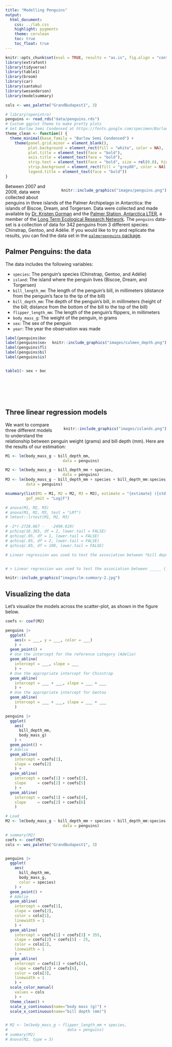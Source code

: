 ```yaml
---
title: "Modelling Penguins"
output:
  html_document:
    css: ../lab.css
    highlight: pygments
    theme: cerulean
    toc: true
    toc_float: true
---
```


```r
knitr::opts_chunk$set(eval = TRUE, results = "as.is", fig.align = "center", message = "false", echo = FALSE)
library(extrafont) 
library(tidyverse)
library(table1)
library(broom)
library(car)
library(santoku)
library(wesanderson)
library(modelsummary)

cols <- wes_palette("GrandBudapest1", 3)

# library(openintro)
penguins <- read_rds("data/penguins.rds")
# Custom ggplot theme to make pretty plots
# Get Barlow Semi Condensed at https://fonts.google.com/specimen/Barlow+Semi+Condensed
theme_clean <- function() {
  theme_minimal(base_family = "Barlow Semi Condensed") +
    theme(panel.grid.minor = element_blank(),
          plot.background = element_rect(fill = "white", color = NA),
          plot.title = element_text(face = "bold"),
          axis.title = element_text(face = "bold"),
          strip.text = element_text(face = "bold", size = rel(0.8), hjust = 0),
          strip.background = element_rect(fill = "grey80", color = NA),
          legend.title = element_text(face = "bold"))
}


```





<div style= "float:right;position: relative; margin-left: 20px">
```r
knitr::include_graphics("images/penguins.png")
```
</div>





Between 2007 and 2009, data were collected about penguins in three islands of the Palmer Archipelago in Antarctica: the islands of Biscoe, Dream, and Torgersen. Data were collected and made available by [Dr. Kristen Gorman](https://www.uaf.edu/cfos/people/faculty/detail/kristen-gorman.php) and the [Palmer Station, Antarctica LTER](https://pallter.marine.rutgers.edu/), a member of the [Long Term Ecological Research Network](https://lternet.edu/). The `penguins` data-set is a collection of data for 342 penguins from 3 different species: Chinstrap, Gentoo, and Adélie. If you would like to try and replicate the results, you can find the data set in the [`palmerpenguins` package](https://cran.r-project.org/web/packages/palmerpenguins/index.html). 

## Palmer Penguins: the data



The data includes the following variables:

- `species`: The penguin's species (Chinstrap, Gentoo, and Adélie)
- `island`: The island where the penguin lives (Biscoe, Dream, and Torgersen)
- `bill_length_mm`: The length of the penguin's bill, in millimeters (distance from the penguin's face to the tip of the bill)
- `bill_depth_mm`: The depth of the penguin's bill, in millimeters (height of the bill; distance from the bottom of the bill to the top of the bill)
- `flipper_length_mm`: The length of the penguin's flippers, in millimeters
- `body_mass_g`: The weight of the penguin, in grams
- `sex`: The sex of the penguin
- `year`: The year the observation was made



<div style= "float:right;position: relative; margin-left: 20px">
```r
knitr::include_graphics("images/culmen_depth.png")
```
</div>

```r
label(penguins$body_mass_g) <- "Body mass (g)"
label(penguins$sex)         <- "Sex"
label(penguins$flipper_length_mm) <- "Flipper length (mm)"
label(penguins$bill_depth_mm) <- "Bill depth (mm)"
label(penguins$island) <- "Island"


table1(~ sex + body_mass_g + flipper_length_mm + bill_depth_mm + island | species, data=penguins, caption = "Table 1: Measurements for three penguin species in the Palmer Archipelago", overall = FALSE)


```

<br/>
<br/>

<br/>

## Three linear regression models

<div style= "float:right;position: relative; margin-left: 20px">
```r
knitr::include_graphics("images/islands.png")
```
</div>

We want to compare three different models to understand the relationship between penguin weight (grams) and bill depth (mm). Here are the results of our estimation: 


```r
M1 <- lm(body_mass_g ~ bill_depth_mm,
                         data = penguins)

M2 <- lm(body_mass_g ~ bill_depth_mm + species,
                         data = penguins)
M3 <- lm(body_mass_g ~ bill_depth_mm + species + bill_depth_mm:species, 
         data = penguins)

msummary(list(M1 = M1, M2 = M2, M3 = M3), estimate = "{estimate} ({std.error}){stars}", stars = TRUE, statistic = NULL, 
         gof_omit = "Log|F")

# anova(M1, M2, M3)
# anova(M1, M2, M3, test = "LRT")
# lmtest::lrtest(M1, M2, M3)

# -2*(-2728.667 -	-2498.619)
# pchisq(16.365, df = 2, lower.tail = FALSE)
# qchisq(.05, df = 1, lower.tail = FALSE)
# qchisq(.05, df = 2, lower.tail = FALSE)
# qchisq(.05, df = 100, lower.tail = FALSE)
```




```r

# Linear regression was used to test the association between *bill depth* (*mm*) and *body mass* (gram) using data from n = *342* Penguins. *22.23%* of the variation in *body mass* was explained by *bill depth* ($R^2 = $ *22.23%*). There was a significant *negative* (positive/negative) association between *bill depth* and body-mass (B = *-191.64*; 95% CI = *-229.8*, *-153.5*; p < .001). On average, for every 1-*mm* difference in *bill depth*, penguins differ in mean *body mass* by *-191.64* *gram* 


# > Linear regression was used to test the association between _____ (_____) and _____ (_____) using data from n = _____ Penguins. _____% of the variation in _____ was explained by _____ ($R^2 =$ _____). There was a significant _____ (positive/negative) association between _____ and _____ (B = _____; 95% CI = _____, _____; p < .001). On average, for every 1-__ difference in _____, penguins differ in mean _____ by _____ _____. 

```




```r
knitr::include_graphics("images/lm-summary-2.jpg")
```




## Visualizing the data

Let's visualize the models across the scatter-plot, as shown in the figure below. 


```r

coefs <- coef(M2)

penguins |> 
  ggplot(
    aes(x = ___, y = ___, color = ___)
    ) + 
  geom_point() + 
  # Use the intercept for the reference category (Adelie)
  geom_abline(
    intercept = ___, slope = ___
    ) +
  # Use the appropriate intercept for Chinstrap
  geom_abline(
    intercept = ___ + ___, slope = ___ + ___
    ) +
  # Use the appropriate intercept for Gentoo
  geom_abline(
    intercept = ___ + ___, slope = ___ + ___
    ) 

penguins |> 
  ggplot(
    aes(
      bill_depth_mm, 
      body_mass_g)
    ) + 
  geom_point() + 
  # Adelie
  geom_abline(
    intercept = coefs[1],
    slope = coefs[2]
    ) +
  geom_abline(
    intercept = coefs[1] + coefs[3],
    slope     = coefs[2] + coefs[5]
    ) +
  geom_abline(
    intercept = coefs[1] + coefs[4],
    slope     = coefs[2] + coefs[6]
    ) 

```




```r

# Load
M2 <- lm(body_mass_g ~ bill_depth_mm + species + bill_depth_mm:species,
                         data = penguins)

# summary(M2)
coefs <- coef(M2)
cols <- wes_palette("GrandBudapest1", 3)


penguins |> 
  ggplot(
    aes(
      bill_depth_mm, 
      body_mass_g, 
      color = species)
    ) + 
  geom_point() + 
  # Adelie
  geom_abline(
    intercept = coefs[1],
    slope = coefs[2],
    color = cols[1],
    linewidth = 1
    ) +
  geom_abline(
    intercept = coefs[1] + coefs[3] + 355,
    slope = coefs[2] + coefs[5] - 25,
    color = cols[2],
    linewidth = 1
    ) +
  geom_abline(
    intercept = coefs[1] + coefs[4],
    slope = coefs[2] + coefs[6],
    color = cols[3],
    linewidth = 1
    ) +
  scale_color_manual(
    values = cols
    ) + 
  theme_clean() + 
  scale_y_continuous(name="body mass (g)") + 
  scale_x_continuous(name="bill depth (mm)") 


# M2 <- lm(body_mass_g ~ flipper_length_mm + species,
#                          data = penguins)
# summary(M2)
# Anova(M2, type = 3)

```



